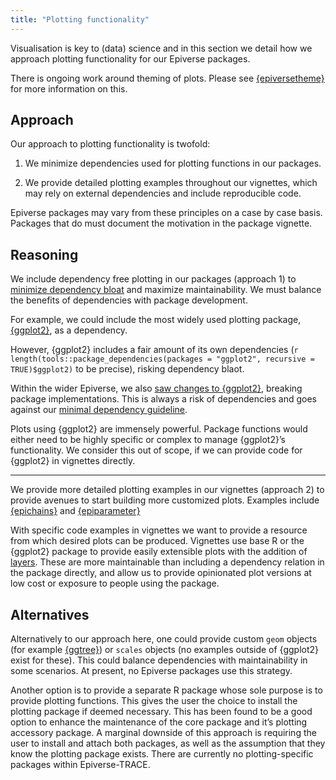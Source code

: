 ```yaml
---
title: "Plotting functionality"
---
```


Visualisation is key to (data) science and in this section we detail how we approach plotting functionality for our Epiverse packages.

:::{.callout-warning}
There is ongoing work around theming of plots. Please see [{epiversetheme}](https://epiverse-trace.github.io/epiversetheme/) for more information on this.
:::

## Approach

Our approach to plotting functionality is twofold:

1. We minimize dependencies used for plotting functions in our packages.

2. We provide detailed plotting examples throughout our vignettes, which may rely on external dependencies and include reproducible code. 

Epiverse packages may vary from these principles on a case by case basis. Packages that do must document the motivation in the package vignette.

## Reasoning

We include dependency free plotting in our packages (approach 1) to [minimize dependency bloat](https://epiverse-trace.github.io/blueprints/dependencies.html) and maximize maintainability. We must balance the benefits of dependencies with package development. 

For example, we could include the most widely used plotting package, [{ggplot2}](https://ggplot2.tidyverse.org/index.html), as a dependency.

However, {ggplot2} includes a fair amount of its own dependencies (`r length(tools::package_dependencies(packages = "ggplot2", recursive = TRUE)$ggplot2)` to be precise), risking dependency blaot. 

Within the wider Epiverse, we also [saw changes to {ggplot2}](https://github.com/reconhub/incidence/issues/119), breaking package implementations. This is always a risk of dependencies and goes against our [minimal dependency guideline](https://epiverse-trace.github.io/blueprints/dependencies.html).

Plots using {ggplot2} are immensely powerful. Package functions would either need to be highly specific or  complex to manage {ggplot2}'s functionality. We consider this out of scope, if we can provide code for {ggplot2} in vignettes directly.

---

We provide more detailed plotting examples in our vignettes (approach 2) to provide avenues to start building more customized plots. Examples include [{epichains}](https://epiverse-trace.github.io/epichains/articles/epichains.html#plotting) and [{epiparameter}](https://epiverse-trace.github.io/epiparameter/articles/epiparameter.html#plotting-epidemiological-distributions)

With specific code examples in vignettes we want to provide a resource from which desired plots can be produced. Vignettes use base R or the {ggplot2} package to provide easily extensible plots with the addition of [layers](https://rpubs.com/hadley/ggplot2-layers). These are more maintainable than including a dependency relation in the package directly, and allow us to provide opinionated plot versions at low cost or exposure to people using the package.

## Alternatives

Alternatively to our approach here, one could provide custom `geom` objects (for example [{ggtree}](https://github.com/YuLab-SMU/ggtree)) or `scales` objects (no examples outside of {ggplot2} exist for these). This could balance dependencies with maintainability in some scenarios. At present, no Epiverse packages use this strategy.

Another option is to provide a separate R package whose sole purpose is to provide plotting functions. This gives the user the choice to install the plotting package if deemed necessary. This has been found to be a good option to enhance the maintenance of the core package and it's plotting accessory package. A marginal downside of this approach is requiring the user to install and attach both packages, as well as the assumption that they know the plotting package exists. There are currently no plotting-specific packages within Epiverse-TRACE.
